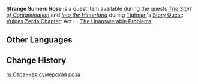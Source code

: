 {{Item Infobox
|id           = 101956
|image        = Item Sumeru Rose.png
|type         = Quest Items
|description  = A [[Sumeru Rose]] affected by the Ley Lines. It seems a little different from normal...
|source1      = [[Into the Hinterland]]
|related_type = Variant
|related_item = Sumeru Rose
}}
'''Strange Sumeru Rose''' is a quest item available during the quests ''[[The Start of Contamination]]'' and ''[[Into the Hinterland]]'' during [[Tighnari]]'s [[Story Quest]]: [[Vulpes Zerda Chapter]]: Act I - [[The Unanswerable Problems]].

==Other Languages==
{{Other Languages
|default_hidden = 1
|en      = Strange Sumeru Rose
|zhs     = 异常的须弥蔷薇
|zhs_rm  = Yìcháng de Xūmí Qiángwēi
|zht     = 異常的須彌薔薇
|zht_rm  = Yìcháng de Xūmí Qiángwēi
|ja      = 異常なスメールローズ
|ja_rm   = Ijou-na Sumeeru Roozu
|ko      = {{tt|비정상적|非正常的}}인 수메르 {{tt|장미|薔薇}}
|ko_rm   = Bijeongsangjeok-in Sumereu Jangmi
|es      = Rosa de Sumeru anómala
|fr      = Rose sumérienne anormale
|ru      = Странная сумерская роза
|th      = Sumeru Rose แปลกประหลาด
|th_rm   = 
|vi      = Tường Vi Sumeru Kỳ Lạ
|de      = Ungewöhnliche Sumeru-Rose
|id      = Sumeru Rose Aneh
|pt      = Rosa de Sumeru Anormal
|tr      = Tuhaf Sumeru Gülü
|it      = Rosa di Sumeru insolita
}}

==Change History==
{{Change History|3.0}}

[[ru:Странная сумерская роза]]
